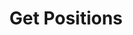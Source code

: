 ---
title: "Get Positions"
description: "Returns active position data for the provided wallet address."
openapi: "../../../openapi.json GET /positions"
---